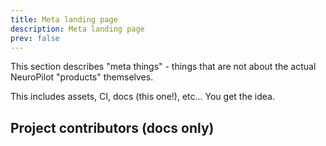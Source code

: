 ```yaml
---
title: Meta landing page
description: Meta landing page
prev: false
---
```


This section describes "meta things" - things that are not about the actual NeuroPilot "products" themselves.

This includes assets, CI, docs (this one!), etc... You get the idea.

## Project contributors (docs only)

<ContributorList githubRepo="VSC-NeuroPilot/docs" ignore={SHOWCASE_IGNORES} />
